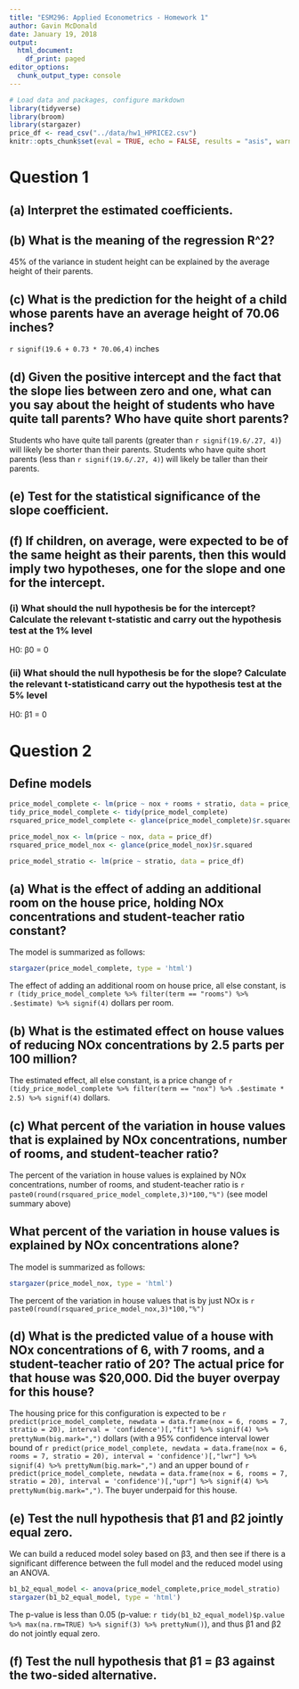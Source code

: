 ```yaml
---
title: "ESM296: Applied Econometrics - Homework 1"
author: Gavin McDonald
date: January 19, 2018
output:
  html_document:
    df_print: paged
editor_options:
  chunk_output_type: console
---
```



```r
# Load data and packages, configure markdown
library(tidyverse)
library(broom)
library(stargazer)
price_df <- read_csv("../data/hw1_HPRICE2.csv")
knitr::opts_chunk$set(eval = TRUE, echo = FALSE, results = "asis", warning=FALSE)
```

# Question 1
## (a) Interpret the estimated coefficients.

## (b) What is the meaning of the regression R^2?
45% of the variance in student height can be explained by the average height of their parents.

## (c) What is the prediction for the height of a child whose parents have an average height of 70.06 inches?
`r signif(19.6 + 0.73 * 70.06,4)` inches

## (d) Given the positive intercept and the fact that the slope lies between zero and one, what can you say about the height of students who have quite tall parents? Who have quite short parents?
Students who have quite tall parents (greater than `r signif(19.6/.27, 4)`) will likely be shorter than their parents. Students who have quite short parents (less than `r signif(19.6/.27, 4)`) will likely be taller than their parents.

## (e) Test for the statistical significance of the slope coefficient.

## (f) If children, on average, were expected to be of the same height as their parents, then this would imply two hypotheses, one for the slope and one for the intercept.

### (i) What should the null hypothesis be for the intercept? Calculate the relevant t-statistic and carry out the hypothesis test at the 1% level
H0: β0 = 0

### (ii) What should the null hypothesis be for the slope? Calculate the relevant t-statisticand carry out the hypothesis test at the 5% level
H0: β1 = 0

# Question 2
## Define models
```r
price_model_complete <- lm(price ~ nox + rooms + stratio, data = price_df)
tidy_price_model_complete <- tidy(price_model_complete)
rsquared_price_model_complete <- glance(price_model_complete)$r.squared

price_model_nox <- lm(price ~ nox, data = price_df)
rsquared_price_model_nox <- glance(price_model_nox)$r.squared

price_model_stratio <- lm(price ~ stratio, data = price_df)
```

## (a) What is the effect of adding an additional room on the house price, holding NOx concentrations and student-teacher ratio constant?
The model is summarized as follows:

```r
stargazer(price_model_complete, type = 'html')
```

The effect of adding an additional room on house price, all else constant, is `r (tidy_price_model_complete %>% filter(term == "rooms") %>% .$estimate) %>% signif(4)` dollars per room.

## (b) What is the estimated effect on house values of reducing NOx concentrations by 2.5 parts per 100 million?

The estimated effect, all else constant, is a price change of `r (tidy_price_model_complete %>% filter(term == "nox") %>% .$estimate * 2.5) %>% signif(4)` dollars.

## (c) What percent of the variation in house values that is explained by NOx concentrations, number of rooms, and student-teacher ratio? 
The percent of the variation in house values is explained by NOx concentrations, number of rooms, and student-teacher ratio is `r paste0(round(rsquared_price_model_complete,3)*100,"%")` (see model summary above)

## What percent of the variation in house values is explained by NOx concentrations alone?
The model is summarized as follows:

```r
stargazer(price_model_nox, type = 'html')
```

The percent of the variation in house values that is by just NOx is `r paste0(round(rsquared_price_model_nox,3)*100,"%")`

## (d) What is the predicted value of a house with NOx concentrations of 6, with 7 rooms, and a student-teacher ratio of 20? The actual price for that house was $20,000. Did the buyer overpay for this house?
The housing price for this configuration is expected to be `r predict(price_model_complete, newdata = data.frame(nox = 6, rooms = 7, stratio = 20), interval = 'confidence')[,"fit"] %>% signif(4) %>% prettyNum(big.mark=",")` dollars (with a 95% confidence interval lower bound of `r predict(price_model_complete, newdata = data.frame(nox = 6, rooms = 7, stratio = 20), interval = 'confidence')[,"lwr"] %>% signif(4) %>% prettyNum(big.mark=",")` and an upper bound of `r predict(price_model_complete, newdata = data.frame(nox = 6, rooms = 7, stratio = 20), interval = 'confidence')[,"upr"] %>% signif(4) %>% prettyNum(big.mark=",")`. The buyer underpaid for this house.

## (e) Test the null hypothesis that β1 and β2 jointly equal zero.
We can build a reduced model soley based on β3, and then see if there is a significant difference between the full model and the reduced model using an ANOVA.

```r
b1_b2_equal_model <- anova(price_model_complete,price_model_stratio)
stargazer(b1_b2_equal_model, type = 'html')
```
The p-value is less than 0.05 (p-value: `r tidy(b1_b2_equal_model)$p.value %>% max(na.rm=TRUE) %>% signif(3) %>% prettyNum()`), and thus β1 and β2 do not jointly equal zero.

## (f) Test the null hypothesis that β1 = β3 against the two-sided alternative.
